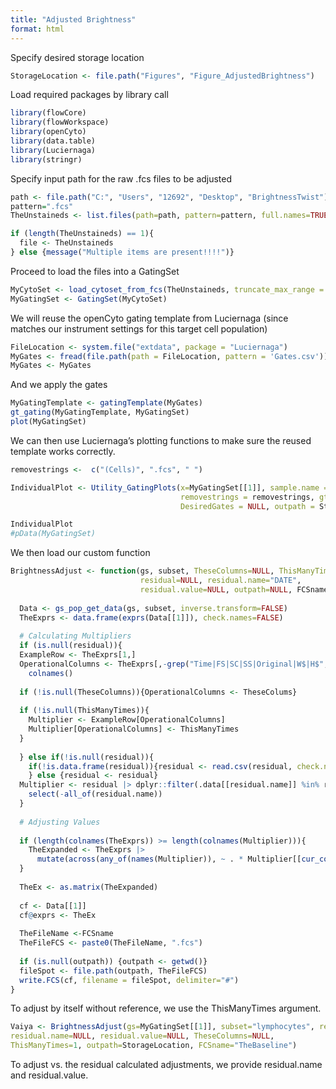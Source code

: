 ```yaml
---
title: "Adjusted Brightness"
format: html
---
```

Specify desired storage location

```r
StorageLocation <- file.path("Figures", "Figure_AdjustedBrightness")
```

Load required packages by library call 

```r
library(flowCore)
library(flowWorkspace)
library(openCyto)
library(data.table)
library(Luciernaga)
library(stringr)
```

Specify input path for the raw .fcs files to be adjusted
```r
path <- file.path("C:", "Users", "12692", "Desktop", "BrightnessTwist")
pattern=".fcs"
TheUnstaineds <- list.files(path=path, pattern=pattern, full.names=TRUE)

if (length(TheUnstaineds) == 1){
  file <- TheUnstaineds
} else {message("Multiple items are present!!!!")}
```

Proceed to load the files into a GatingSet
```r
MyCytoSet <- load_cytoset_from_fcs(TheUnstaineds, truncate_max_range = FALSE, transform = FALSE)
MyGatingSet <- GatingSet(MyCytoSet)
```

We will reuse the openCyto gating template from Luciernaga (since matches our instrument settings for this target cell population)

```r
FileLocation <- system.file("extdata", package = "Luciernaga")
MyGates <- fread(file.path(path = FileLocation, pattern = 'Gates.csv'))
MyGates <- MyGates
```

And we apply the gates

```r
MyGatingTemplate <- gatingTemplate(MyGates)
gt_gating(MyGatingTemplate, MyGatingSet)
plot(MyGatingSet)
```

We can then use Luciernaga's plotting functions to make sure the reused template works correctly. 

```r
removestrings <-  c("(Cells)", ".fcs", " ")

IndividualPlot <- Utility_GatingPlots(x=MyGatingSet[[1]], sample.name = "GUID",
                                      removestrings = removestrings, gtFile = MyGates,
                                      DesiredGates = NULL, outpath = StorageLocation, returnType="patchwork")

IndividualPlot
#pData(MyGatingSet)
```

We then load our custom function

```r
BrightnessAdjust <- function(gs, subset, TheseColumns=NULL, ThisManyTimes=NULL,
                             residual=NULL, residual.name="DATE",
                             residual.value=NULL, outpath=NULL, FCSname){
  
  Data <- gs_pop_get_data(gs, subset, inverse.transform=FALSE)
  TheExprs <- data.frame(exprs(Data[[1]]), check.names=FALSE)
  
  # Calculating Multipliers
  if (is.null(residual)){
  ExampleRow <- TheExprs[1,]
  OperationalColumns <- TheExprs[,-grep("Time|FS|SC|SS|Original|W$|H$", names(TheExprs))] |>
    colnames()
  
  if (!is.null(TheseColumns)){OperationalColumns <- TheseColums}
  
  if (!is.null(ThisManyTimes)){
    Multiplier <- ExampleRow[OperationalColumns]
    Multiplier[OperationalColumns] <- ThisManyTimes
  }
  
  } else if(!is.null(residual)){
    if(!is.data.frame(residual)){residual <- read.csv(residual, check.names=FALSE)
    } else {residual <- residual}
  Multiplier <- residual |> dplyr::filter(.data[[residual.name]] %in% residual.value) |>
    select(-all_of(residual.name))
  }
  
  # Adjusting Values
  
  if (length(colnames(TheExprs)) >= length(colnames(Multiplier))){
    TheExpanded <- TheExprs |>
      mutate(across(any_of(names(Multiplier)), ~ . * Multiplier[[cur_column()]]))
  }
  
  TheEx <- as.matrix(TheExpanded)
  
  cf <- Data[[1]]
  cf@exprs <- TheEx
  
  TheFileName <-FCSname
  TheFileFCS <- paste0(TheFileName, ".fcs")
  
  if (is.null(outpath)) {outpath <- getwd()}
  fileSpot <- file.path(outpath, TheFileFCS)
  write.FCS(cf, filename = fileSpot, delimiter="#")
}
```

To adjust by itself without reference, we use the ThisManyTimes argument.

```r
Vaiya <- BrightnessAdjust(gs=MyGatingSet[[1]], subset="lymphocytes", residual=NULL,
residual.name=NULL, residual.value=NULL, TheseColumns=NULL,
ThisManyTimes=1, outpath=StorageLocation, FCSname="TheBaseline")
```

To adjust vs. the residual calculated adjustments, we provide residual.name and residual.value. 


